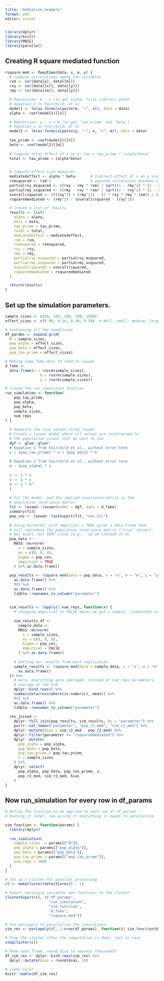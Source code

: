 ---
title: "mediation_example"
format: pdf
editor: visual
---

```{r}
library(dplyr)
library(knitr)
library(MASS)
library(parallel)

```

## Creating R square mediated function


```{r}
rsquare_med <- function(data, x, m, y) {
  # Compute correlations among the variables
  rxm <- cor(data[x], data[[m]])
  rxy <- cor(data[[x]], data[[y]])
  rmy <- cor(data[[m]], data[[y]])

  # Regression: m ~ x (to get alpha, first indirect path)
  # Equation 2 in Fairchild, et al
  model1 <- lm(as.formula(paste(m, "~", x)), data = data)
  alpha <- coef(model1)[[x]]

  # Regression: y ~ x + m (to get 'tau_prime' and 'beta')
  # Equation 1 in Fairchild, et al
  model2 <- lm(as.formula(paste(y, "~", x, "+", m)), data = data)
  
  tau_prime <- coef(model2)[[x]]
  beta <- coef(model2)[[m]]
  
  # Compute total effect of x on y: tau = tau_prime + (alpha*beta)
  total <- tau_prime + (alpha*beta)

  
  # Compute effect-size measures
  mediatedeffect <- alpha * beta       # Indirect effect of x on y via M = alpha*beta
  rxmsquared <- rxm^2                  # squared correlation between x and m
  partialrxy_msquared <- ((rxy - rmy * rxm) / sqrt((1 - rmy^2) * (1 - rxmsquared)))^2
  partialrmy_xsquared <- ((rmy - rxy * rxm) / sqrt((1 - rxy^2) * (1 - rxmsquared)))^2
  overallrsquared <- (((rxy^2) + (rmy^2)) - (2 * rxy * rmy * rxm)) / (1 - rxmsquared)
  rsquaredmediated <- (rmy^2) - (overallrsquared - (rxy^2))

  # Create a list of results
  results <- list(
    alpha = alpha,
    beta = beta,
    tau_prime = tau_prime,
    total = total,
    mediatedeffect = mediatedeffect,
    rxm = rxm,
    rxmsquared = rxmsquared,
    rxy = rxy,
    rmy = rmy,
    partialrxy_msquared = partialrxy_msquared,
    partialrmy_xsquared = partialrmy_xsquared,
    overallrsquared = overallrsquared,
    rsquaredmediated = rsquaredmediated
  )

  return(results)
}
```


## Set up the simulation parameters.

```{r}
sample_sizes <- c(50, 100, 200, 500, 1000)
effect_sizes <- c(0.00, 0.14, 0.39, 0.59)  # Null, small, medium, large

# Containing all the conditions 
df_params <- expand.grid(
  N = sample_sizes, 
  pop_alpha = effect_sizes, 
  pop_beta = effect_sizes, 
  pop_tau_prime = effect_sizes)

# Making some fake data to feed to lavaan
d_fake <- 
  data.frame(x = rnorm(sample_sizes),
                m = rnorm(sample_sizes),
                y = rnorm(sample_sizes))

```

```{r}

# Create the run_simulation function 
run_simulation <- function(
    pop_tau_prime,
    pop_alpha,
    pop_beta,
    sample_sizes,
    num_reps
) {
  
  # Generate the true values using lavaan
  # Create a lavaan model where all values are constrained to
  # the population values that we want to use
  dgf <- glue::glue("
  # Equation 1 from Fairchild et al., without error term
  y ~ {pop_tau_prime} * x + {pop_beta} * m
  
  # Equation 2 from Fairchild et al., without error term
  m ~ {pop_alpha} * x
  
  x ~~ 1 * x
  y ~~ 1 * y
  m ~~ 1 * m"
  )
  
  # Fit the model, and the implied covariance matrix is the 
  # population covariance matrix
  fit <- lavaan::lavaan(model = dgf, data = d_fake)
  summary(fit)
  pop_cov <- lavaan::lavInspect(fit, "cov.all")
  
  # Using mvrnorm() with empirical = TRUE gives a data frame that 
  # will reproduce the population covariance matrix ("true" values). 
  # Not exact, but VERY close (e.g., -1e-34 instead of 0)
  pop_data <- 
    MASS::mvrnorm(
      n = sample_sizes, 
      mu = c(0, 0, 0), 
      Sigma = pop_cov, 
      empirical = TRUE
    ) %>% as.data.frame()
  
  pop_results <- rsquare_med(data = pop_data, x = "x", m = "m", y = "y" ) %>%
    as.data.frame() %>%
    t() %>%
    as.data.frame() %>% 
    tibble::rownames_to_column("parameter")
  
  
  sim_results <- lapply(1:num_reps, function(x) {
    # changing empirical to FALSE means we get a sample, (simulated values)
    
    sim_results_df <- 
      sample_data <- 
      MASS::mvrnorm(
        n = sample_sizes, 
        mu = c(0, 0, 0), 
        Sigma = pop_cov, 
        empirical = FALSE
      ) %>% as.data.frame()
    
    # Getting our results from each replication
    sample_results <- rsquare_med(data = sample_data, x = "x", m = "m", y = "y" ) %>%
      as.data.frame()
  }) %>% 
    # Here, everything gets averaged. Instead of num_reps parameters, just the
    # average at the end
    dplyr::bind_rows() %>%
    summarize(across(where(is.numeric), mean)) %>%
    t() %>%
    as.data.frame() %>% 
    tibble::rownames_to_column("parameter")
  
  res_joined <- 
    dplyr::full_join(pop_results, sim_results, by = "parameter") %>%
    purrr::set_names("parameter", "pop_r2_med", "sim_r2_med") %>%
    dplyr::mutate(bias = sim_r2_med - pop_r2_med) %>%
    dplyr::filter(parameter == "rsquaredmediated") %>%
    dplyr::mutate(
      pop_alpha = pop_alpha, 
      pop_beta = pop_beta,
      pop_tau_prime = pop_tau_prime,
      n = sample_sizes
    ) %>%
    dplyr::select(
      pop_alpha, pop_beta, pop_tau_prime, n,
      pop_r2_med, sim_r2_med, bias
    )
} 

```

## Now run_simulation for every row in df_params

```{r}

# Define the function to be applied to each row of df_params
# Running it later, now giving it everything it needs to parallelize 

sim_function <- function(params) {
  library(dplyr)
  
  run_simulation(
    sample_sizes  = params[["N"]],
    pop_alpha = params[["pop_alpha"]],
    pop_beta = params[["pop_beta"]],
    pop_tau_prime = params[["pop_tau_prime"]],
    num_reps = 5000
  )
}

# Set up a cluster for parallel processing
cl <- makeCluster(detectCores() - 1)

# Export necessary variables and functions to the cluster
clusterExport(cl, c("df_params", 
                    "run_simulation", 
                    "sim_function", 
                    "d_fake",
                    "rsquare_med"))

# Use parLapply to parallelize the simulations
sim_res <- parLapply(cl, 1:nrow(df_params), function(i) sim_function(df_params[i, ]))

# Stop the cluster after the computation is done, just in case
stopCluster(cl)

# Make data frame, round bias to nearest thousandth
df_sim_res <- dplyr::bind_rows(sim_res) %>%
  dplyr::mutate(bias = round(bias, 3))

# Looks nicer
knitr::kable(df_sim_res)


```









